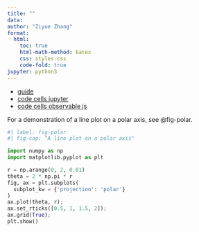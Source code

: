 ```yaml
---
title: ""
data: 
author: "Ziyue Zhang"
format:
  html:
    toc: true
    html-math-method: katex
    css: styles.css
    code-fold: true
jupyter: python3
---
```


- [guide](https://quarto.org/docs/guide/)
- [code cells jupyter](https://quarto.org/docs/reference/cells/cells-jupyter.html)
- [code cells observable js](https://quarto.org/docs/reference/cells/cells-ojs.html)

For a demonstration of a line plot on a polar axis, see @fig-polar.

```python
#| label: fig-polar
#| fig-cap: "A line plot on a polar axis"

import numpy as np
import matplotlib.pyplot as plt

r = np.arange(0, 2, 0.01)
theta = 2 * np.pi * r
fig, ax = plt.subplots(
  subplot_kw = {'projection': 'polar'} 
)
ax.plot(theta, r);
ax.set_rticks([0.5, 1, 1.5, 2]);
ax.grid(True);
plt.show()
```

